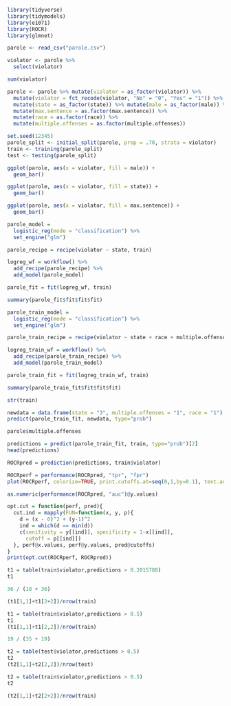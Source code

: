 ```{r}
library(tidyverse)
library(tidymodels)
library(e1071)
library(ROCR)
library(glmnet)
```

```{r}
parole <- read_csv("parole.csv")
```

```{r}
violator <- parole %>% 
  select(violator)

sum(violator)
```


```{r}
parole <- parole %>% mutate(violator = as_factor(violator)) %>%
  mutate(violator = fct_recode(violator, "No" = "0", "Yes" = "1")) %>%
  mutate(state = as_factor(state)) %>% mutate(male = as_factor(male)) %>%
  mutate(max.sentence = as.factor(max.sentence)) %>%
  mutate(race = as.factor(race)) %>%
  mutate(multiple.offenses = as.factor(multiple.offenses))
```
```{r}
set.seed(12345)
parole_split <- initial_split(parole, prop = .70, strata = violator)
train <- training(parole_split)
test <- testing(parole_split)
```

```{r}
ggplot(parole, aes(x = violator, fill = male)) + 
  geom_bar()
```

```{r}
ggplot(parole, aes(x = violator, fill = state)) + 
  geom_bar()
```

```{r}
ggplot(parole, aes(x = violator, fill = max.sentence)) + 
  geom_bar()
```

```{r}
parole_model = 
  logistic_reg(mode = "classification") %>%
  set_engine("glm")

parole_recipe = recipe(violator ~ state, train)

logreg_wf = workflow() %>%
  add_recipe(parole_recipe) %>%
  add_model(parole_model)

parole_fit = fit(logreg_wf, train)
```

```{r}
summary(parole_fit$fit$fit$fit)
```

```{r}
parole_train_model = 
  logistic_reg(mode = "classification") %>%
  set_engine("glm")

parole_train_recipe = recipe(violator ~ state + race + multiple.offenses, train)

logreg_train_wf = workflow() %>%
  add_recipe(parole_train_recipe) %>%
  add_model(parole_train_model)

parole_train_fit = fit(logreg_train_wf, train)
```

```{r}
summary(parole_train_fit$fit$fit$fit)
```


```{r}
str(train)
```


```{r}
newdata = data.frame(state = "3", multiple.offenses = "1", race = "1")
predict(parole_train_fit, newdata, type="prob")
```

```{r}
parole$multiple.offenses
```

```{r}
predictions = predict(parole_train_fit, train, type="prob")[2]
head(predictions)
```


```{r}
ROCRpred = prediction(predictions, train$violator)

ROCRperf = performance(ROCRpred, "tpr", "fpr")
plot(ROCRperf, colorize=TRUE, print.cutoffs.at=seq(0,1,by=0.1), text.adj=c(-0.2,1.7))
```

```{r}
as.numeric(performance(ROCRpred, "auc")@y.values)
```


```{r}
opt.cut = function(perf, pred){
  cut.ind = mapply(FUN=function(x, y, p){
    d = (x - 0)^2 + (y-1)^2
    ind = which(d == min(d))
    c(senitivity = y[[ind]], specificity = 1-x[[ind]],
      cutoff = p[[ind]])
  }, perf@x.values, perf@y.values, pred@cutoffs)
}
print(opt.cut(ROCRperf, ROCRpred))
```

```{r}
t1 = table(train$violator,predictions > 0.2015788)
t1
```

```{r}
36 / (18 + 36)
```

```{r}
(t1[1,1]+t1[2+2])/nrow(train)
```

```{r}
t1 = table(train$violator,predictions > 0.5)
t1
(t1[1,1]+t1[2,2])/nrow(train)
```

```{r}
19 / (35 + 19)
```

```{r}
t2 = table(test$violator,predictions > 0.5)
t2
(t2[1,1]+t2[2,2])/nrow(test)
```

```{r}
t2 = table(train$violator,predictions > 0.5)
t2
```
```{r}
(t2[1,1]+t2[2+2])/nrow(train)
```

